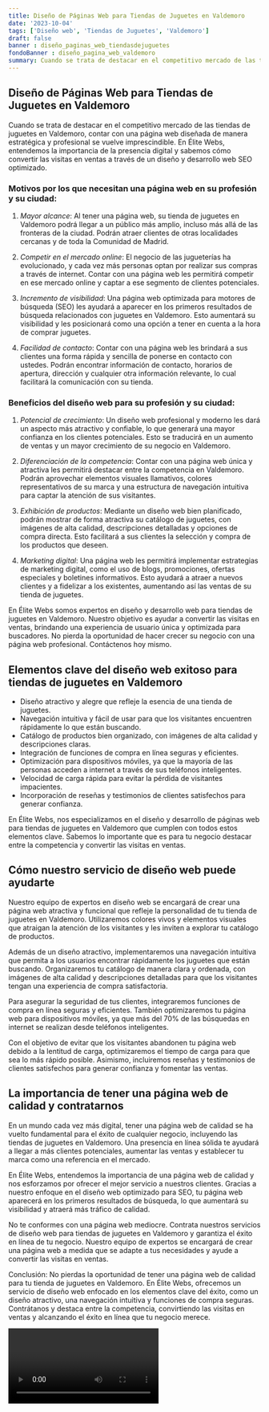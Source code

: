 ```yaml
---
title: Diseño de Páginas Web para Tiendas de Juguetes en Valdemoro
date: '2023-10-04'
tags: ['Diseño web', 'Tiendas de Juguetes', 'Valdemoro']
draft: false
banner : diseño_paginas_web_tiendasdejuguetes
fondoBanner : diseño_pagina_web_valdemoro
summary: Cuando se trata de destacar en el competitivo mercado de las tiendas de juguetes en Valdemoro, contar con una página web diseñada de manera estratégica y profesional se vuelve imprescindible. En Élite Webs, entendemos la importancia de la presencia digital y sabemos cómo convertir las visitas en ventas a través de un diseño y desarrollo web SEO optimizado.
---
```


## Diseño de Páginas Web para Tiendas de Juguetes en Valdemoro

Cuando se trata de destacar en el competitivo mercado de las tiendas de juguetes en Valdemoro, contar con una página web diseñada de manera estratégica y profesional se vuelve imprescindible. En Élite Webs, entendemos la importancia de la presencia digital y sabemos cómo convertir las visitas en ventas a través de un diseño y desarrollo web SEO optimizado.

### Motivos por los que necesitan una página web en su profesión y su ciudad:

1. *Mayor alcance*: Al tener una página web, su tienda de juguetes en Valdemoro podrá llegar a un público más amplio, incluso más allá de las fronteras de la ciudad. Podrán atraer clientes de otras localidades cercanas y de toda la Comunidad de Madrid.

2. *Competir en el mercado online*: El negocio de las jugueterías ha evolucionado, y cada vez más personas optan por realizar sus compras a través de internet. Contar con una página web les permitirá competir en ese mercado online y captar a ese segmento de clientes potenciales.

3. *Incremento de visibilidad*: Una página web optimizada para motores de búsqueda (SEO) les ayudará a aparecer en los primeros resultados de búsqueda relacionados con juguetes en Valdemoro. Esto aumentará su visibilidad y les posicionará como una opción a tener en cuenta a la hora de comprar juguetes.

4. *Facilidad de contacto*: Contar con una página web les brindará a sus clientes una forma rápida y sencilla de ponerse en contacto con ustedes. Podrán encontrar información de contacto, horarios de apertura, dirección y cualquier otra información relevante, lo cual facilitará la comunicación con su tienda.

### Beneficios del diseño web para su profesión y su ciudad:

1. *Potencial de crecimiento*: Un diseño web profesional y moderno les dará un aspecto más atractivo y confiable, lo que generará una mayor confianza en los clientes potenciales. Esto se traducirá en un aumento de ventas y un mayor crecimiento de su negocio en Valdemoro.

2. *Diferenciación de la competencia*: Contar con una página web única y atractiva les permitirá destacar entre la competencia en Valdemoro. Podrán aprovechar elementos visuales llamativos, colores representativos de su marca y una estructura de navegación intuitiva para captar la atención de sus visitantes.

3. *Exhibición de productos*: Mediante un diseño web bien planificado, podrán mostrar de forma atractiva su catálogo de juguetes, con imágenes de alta calidad, descripciones detalladas y opciones de compra directa. Esto facilitará a sus clientes la selección y compra de los productos que deseen.

4. *Marketing digital*: Una página web les permitirá implementar estrategias de marketing digital, como el uso de blogs, promociones, ofertas especiales y boletines informativos. Esto ayudará a atraer a nuevos clientes y a fidelizar a los existentes, aumentando así las ventas de su tienda de juguetes.

En Élite Webs somos expertos en diseño y desarrollo web para tiendas de juguetes en Valdemoro. Nuestro objetivo es ayudar a convertir las visitas en ventas, brindando una experiencia de usuario única y optimizada para buscadores. No pierda la oportunidad de hacer crecer su negocio con una página web profesional. Contáctenos hoy mismo.

<GifSeo />

<Cta />

## Elementos clave del diseño web exitoso para tiendas de juguetes en Valdemoro

- Diseño atractivo y alegre que refleje la esencia de una tienda de juguetes.
- Navegación intuitiva y fácil de usar para que los visitantes encuentren rápidamente lo que están buscando.
- Catálogo de productos bien organizado, con imágenes de alta calidad y descripciones claras.
- Integración de funciones de compra en línea seguras y eficientes.
- Optimización para dispositivos móviles, ya que la mayoría de las personas acceden a internet a través de sus teléfonos inteligentes.
- Velocidad de carga rápida para evitar la pérdida de visitantes impacientes.
- Incorporación de reseñas y testimonios de clientes satisfechos para generar confianza.

En Élite Webs, nos especializamos en el diseño y desarrollo de páginas web para tiendas de juguetes en Valdemoro que cumplen con todos estos elementos clave. Sabemos lo importante que es para tu negocio destacar entre la competencia y convertir las visitas en ventas.

## Cómo nuestro servicio de diseño web puede ayudarte

Nuestro equipo de expertos en diseño web se encargará de crear una página web atractiva y funcional que refleje la personalidad de tu tienda de juguetes en Valdemoro. Utilizaremos colores vivos y elementos visuales que atraigan la atención de los visitantes y les inviten a explorar tu catálogo de productos.

Además de un diseño atractivo, implementaremos una navegación intuitiva que permita a los usuarios encontrar rápidamente los juguetes que están buscando. Organizaremos tu catálogo de manera clara y ordenada, con imágenes de alta calidad y descripciones detalladas para que los visitantes tengan una experiencia de compra satisfactoria.

Para asegurar la seguridad de tus clientes, integraremos funciones de compra en línea seguras y eficientes. También optimizaremos tu página web para dispositivos móviles, ya que más del 70% de las búsquedas en internet se realizan desde teléfonos inteligentes.

Con el objetivo de evitar que los visitantes abandonen tu página web debido a la lentitud de carga, optimizaremos el tiempo de carga para que sea lo más rápido posible. Asimismo, incluiremos reseñas y testimonios de clientes satisfechos para generar confianza y fomentar las ventas.

## La importancia de tener una página web de calidad y contratarnos

En un mundo cada vez más digital, tener una página web de calidad se ha vuelto fundamental para el éxito de cualquier negocio, incluyendo las tiendas de juguetes en Valdemoro. Una presencia en línea sólida te ayudará a llegar a más clientes potenciales, aumentar las ventas y establecer tu marca como una referencia en el mercado.

En Élite Webs, entendemos la importancia de una página web de calidad y nos esforzamos por ofrecer el mejor servicio a nuestros clientes. Gracias a nuestro enfoque en el diseño web optimizado para SEO, tu página web aparecerá en los primeros resultados de búsqueda, lo que aumentará su visibilidad y atraerá más tráfico de calidad.

No te conformes con una página web mediocre. Contrata nuestros servicios de diseño web para tiendas de juguetes en Valdemoro y garantiza el éxito en línea de tu negocio. Nuestro equipo de expertos se encargará de crear una página web a medida que se adapte a tus necesidades y ayude a convertir las visitas en ventas.

Conclusión: No pierdas la oportunidad de tener una página web de calidad para tu tienda de juguetes en Valdemoro. En Élite Webs, ofrecemos un servicio de diseño web enfocado en los elementos clave del éxito, como un diseño atractivo, una navegación intuitiva y funciones de compra seguras. Contrátanos y destaca entre la competencia, convirtiendo las visitas en ventas y alcanzando el éxito en línea que tu negocio merece.

<Video />

<CtaBot job='Tiendas de Juguetes' city='Valdemoro'/>

<Gmaps query='Valdemoro+españa+maps' />